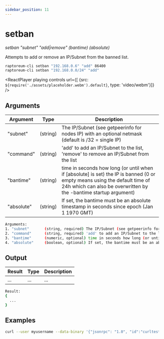 ```yaml
---
sidebar_position: 11
---
```


# setban

*setban "subnet" "add|remove" (bantime) (absolute)*

Attempts to add or remove an IP/Subnet from the banned list.

```bash
raptoreum-cli setban "192.168.0.6" "add" 86400
raptoreum-cli setban "192.168.0.0/24" "add"
```

<ReactPlayer playing controls url={[
    {src: `${require('./assets/placeholder.webm').default}`, type: 'video/webm'}]} />


## Arguments

| Argument | Type | Description |
|--|--|--|
| "subnet" | (string) | The IP/Subnet (see getpeerinfo for nodes IP) with an optional netmask (default is /32 = single IP) |
| "command" | (string) | 'add' to add an IP/Subnet to the list, 'remove' to remove an IP/Subnet from the list |
| "bantime" | (string) | time in seconds how long (or until when if [absolute] is set) the IP is banned (0 or empty means using the default time of 24h which can also be overwritten by the -bantime startup argument) |
| "absolute" | (string) | If set, the bantime must be an absolute timestamp in seconds since epoch (Jan 1 1970 GMT) |

```bash
Arguments:
1. "subnet"       (string, required) The IP/Subnet (see getpeerinfo for nodes IP) with an optional netmask (default is /32 = single IP)
2. "command"      (string, required) 'add' to add an IP/Subnet to the list, 'remove' to remove an IP/Subnet from the list
3. "bantime"      (numeric, optional) time in seconds how long (or until when if [absolute] is set) the IP is banned (0 or empty means using the default time of 24h which can also be overwritten by the -bantime startup argument)
4. "absolute"     (boolean, optional) If set, the bantime must be an absolute timestamp in seconds since epoch (Jan 1 1970 GMT)
```

## Output

| Result | Type | Description |
|--|--|--|
| ... | ... | ... |

```bash
Result:
{
  ...
}
```

## Examples
```bash
curl --user myusername --data-binary '{"jsonrpc": "1.0", "id":"curltest", "method": "setban", "params": ["192.168.0.6", "add", 86400] }' -H 'content-type: text/plain;' http://127.0.0.1:9998/
```

